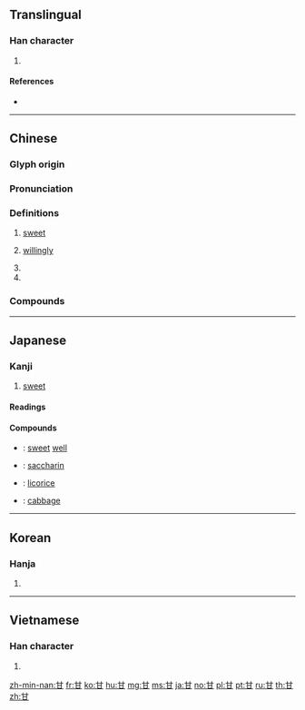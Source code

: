 ==Translingual==
{{stroke order|type=animate}}

===Han character===
{{Han char|rn=99|rad=甘|as=00|sn=5|four=44770|canj=TM}}

# {{mul-kangxi radical-def}}

====References====
* {{Han ref|kx=0753.190|dkj=21643|dj=1161.010|hdz=42413.010|uh=7518|ud=29976|bh=A5CC|bd=42444}}

[[Category:CJKV radicals| ]]

----

==Chinese==
{{zh-forms}}

===Glyph origin===
{{Han etym}}

===Pronunciation===
{{zh-pron
|m=gān
|c=gam1
|h=pfs=kâm
|mn=kam
|w=
|mc=y
|oc=y
|cat=a,n,adv,pn
}}

===Definitions===
{{zh-hanzi}}

# [[sweet]]
#: {{zh-x|甘甜|sweet}}
#: {{zh-x|甘蔗|sugar cane}}
# [[willingly]]
#: {{zh-x|甘心|to be willing to}}
#: {{zh-x|甘願|[[willingly]]}}
# {{surname|lang=zh}}
# {{zh-abbrev|甘肅|Gansu}}

===Compounds===
{{zh-der|不甘|不甘寂寞|不甘後人|不甘心|不甘示弱|不甘雌伏|不甘食貧|不知甘苦|供膳甘肥|倒吃甘蔗|分甘|分甘共苦|同甘共苦|同甘同苦|善罷甘休|嚥苦吞甘|幣厚言甘|幣重言甘|心甘情願|旨甘|普降甘霖|樂貧甘賤|沛雨甘霖|爐甘石|甘之如薺|甘之如飴|甘之若素|甘之若飴|甘井先竭|甘伏|甘休|甘冒虎口|甘冽|甘分|甘分隨時|甘受|甘味|甘地主義|甘始|甘居中游|甘心|甘心如薺|甘心情願|甘心瞑目|甘心鈇鉞|甘拜下風|甘旨|甘旨肥濃|甘服|甘木|甘棠|甘棠之惠|甘棠有蔭|甘棠遺愛|甘死如飴|甘比亞|甘毳|甘水|甘油|甘泉|甘泉必竭|甘涼|甘珠爾|甘瓜苦蒂|甘甜|甘盡苦來|甘納豆|甘紫菜|甘結|甘羅|甘美|甘羞|甘肅省|甘脆|甘膬|甘芳|甘苦|甘茂|甘草|甘草人物|甘草粉|甘菊|甘蔗|甘蔗板|甘蔗顛子|甘蕉|甘薯|甘薯簽|甘薯葉|甘藍|甘藷|甘處下流|甘蠅|甘言|甘言厚幣|甘言厚禮|甘言好辭|甘言巧辭|甘言美語|甘谷|甘貧守分|甘貧守志|甘貧守節|甘貧樂道|甘迺迪角|甘醴|甘限|甘雨|甘雨隨車|甘霖|甘露|甘露之變|甘露子|甘露水漿|甘露法雨|甘露滋心|甘願|甘食褕衣|甘馨之費|甘鮮|甜甘|硝化甘油|結球甘藍|絕甘分少|美甘甘|美食甘寢|肥甘|自甘墮落|苦盡甘來|荒漠甘泉|莫甘|蒲甘|蔫甘|褕衣甘食|誓不甘休|輸服甘結|食不求甘|食不甘味|飫甘饜肥|黃甘甘}}

----

==Japanese==

===Kanji===
{{ja-kanji|grade=c|rs=甘00}}

# [[sweet]]

====Readings====
{{ja-readings|goon=[[かん]] (kan)|kanon=[[かん]] (kan)|kun=[[あまい]] ([[甘い]], amai), [[うまい]] ([[甘い]], umai), [[あまんじる]] ([[甘んじる]], amanjiru)}}

====Compounds====
{{der-top|Compounds}}
* {{ja-r|甘井|かんせい}}: [[sweet]] [[well]]
* {{ja-r|甘精|かんせい}}: [[saccharin]]
* {{ja-r|甘草|かんぞう}}: [[licorice]]
* {{ja-r|甘藍|かんらん}}: [[cabbage]]
{{der-bottom}}

----

==Korean==

===Hanja===
{{ko-hanja|hangeul=감|eumhun=|rv=gam|mr=kam|y=kam}}

# {{defn|lang=ko|sort=甘00}}

----

==Vietnamese==

===Han character===
{{vi-hantu|cam|rs=甘00}}

# {{defn|lang=vi|sort=甘00}}

[[zh-min-nan:甘]]
[[fr:甘]]
[[ko:甘]]
[[hu:甘]]
[[mg:甘]]
[[ms:甘]]
[[ja:甘]]
[[no:甘]]
[[pl:甘]]
[[pt:甘]]
[[ru:甘]]
[[th:甘]]
[[zh:甘]]